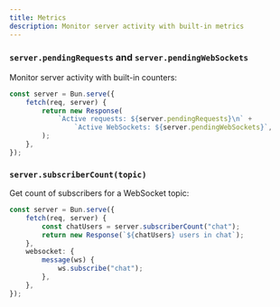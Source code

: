 ```yaml
---
title: Metrics
description: Monitor server activity with built-in metrics
---
```


### `server.pendingRequests` and `server.pendingWebSockets`

Monitor server activity with built-in counters:

```ts
const server = Bun.serve({
	fetch(req, server) {
		return new Response(
			`Active requests: ${server.pendingRequests}\n` +
				`Active WebSockets: ${server.pendingWebSockets}`,
		);
	},
});
```

### `server.subscriberCount(topic)`

Get count of subscribers for a WebSocket topic:

```ts
const server = Bun.serve({
	fetch(req, server) {
		const chatUsers = server.subscriberCount("chat");
		return new Response(`${chatUsers} users in chat`);
	},
	websocket: {
		message(ws) {
			ws.subscribe("chat");
		},
	},
});
```
